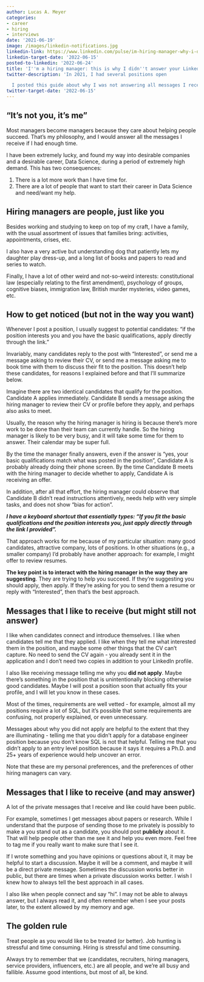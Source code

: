 ```yaml
---
author: Lucas A. Meyer
categories:
- career
- hiring
- interviews
date: '2021-06-19'
image: /images/linkedin-notifications.jpg
linkedin-link: https://www.linkedin.com/pulse/im-hiring-manager-why-i-didnt-answer-your-linkedin-message-meyer
linkedin-target-date: '2022-06-15'
posted-to-linkedin: '2022-06-24'
title: 'I''m a hiring manager: this is why I didn''t answer your LinkedIn message'
twitter-description: 'In 2021, I had several positions open

  I posted this guide about why I was not answering all messages I received on LinkedIn'
twitter-target-date: '2022-06-15'
---
```

## "It's not you, it's me"
Most managers become managers because they care about helping people succeed. That's my philosophy, and I would answer all the messages I receive if I had enough time.

I have been extremely lucky, and found my way into desirable companies and a desirable career, Data Science, during a period of extremely high demand. This has two consequences:

1. There is a lot more work than I have time for.
2. There are a lot of people that want to start their career in Data Science and need/want my help.

## Hiring managers are people, just like you

Besides working and studying to keep on top of my craft, I have a family, with the usual assortment of issues that families bring: activities, appointments, crises, etc.

I also have a very active but understanding dog that patiently lets my daughter play dress-up, and a long list of books and papers to read and series to watch.

Finally, I have a lot of other weird and not-so-weird interests: constitutional law (especially relating to the first amendment), psychology of groups, cognitive biases, immigration law, British murder mysteries, video games, etc.

## How to get noticed (but not in the way you want)

Whenever I post a position, I usually suggest to potential candidates: "if the position interests you and you have the basic qualifications, apply directly through the link."

Invariably, many candidates reply to the post with "Interested", or send me a message asking to review their CV, or send me a message asking me to book time with them to discuss their fit to the position. This doesn't help these candidates, for reasons I explained before and that I'll summarize below.

Imagine there are two identical candidates that qualify for the position. Candidate A applies immediately. Candidate B sends a message asking the hiring manager to review their CV or profile before they apply, and perhaps also asks to meet.

Usually, the reason why the hiring manager is hiring is because there's more work to be done than their team can currently handle. So the hiring manager is likely to be very busy, and it will take some time for them to answer. Their calendar may be super full.

By the time the manager finally answers, even if the answer is "yes, your basic qualifications match what was posted in the position", Candidate A is probably already doing their phone screen. By the time Candidate B meets with the hiring manager to decide whether to apply, Candidate A is receiving an offer.

In addition, after all that effort, the hiring manager could observe that Candidate B didn't read instructions attentively, needs help with very simple tasks, and does not show "bias for action".

_**I have a keyboard shortcut that essentially types: "If you fit the basic qualifications and the position interests you, just apply directly through the link I provided".**_

That approach works for me because of my particular situation: many good candidates, attractive company, lots of positions. In other situations (e.g., a smaller company) I'd probably have another approach: for example, I might offer to review resumes.

**The key point is to interact with the hiring manager in the way they are suggesting**. They are trying to help you succeed. If they're suggesting you should apply, then apply. If they're asking for you to send them a resume or reply with "Interested", then that's the best approach.

## Messages that I like to receive (but might still not answer)

I like when candidates connect and introduce themselves. I like when candidates tell me that they applied. I like when they tell me what interested them in the position, and maybe some other things that the CV can't capture. No need to send the CV again - you already sent it in the application and I don't need two copies in addition to your LinkedIn profile.

I also like receiving message telling me why you **did not apply**. Maybe there's something in the position that is unintentionally blocking otherwise good candidates. Maybe I will post a position soon that actually fits your profile, and I will let you know in these cases.

Most of the times, requirements are well vetted - for example, almost all my positions require a lot of SQL, but it's possible that some requirements are confusing, not properly explained, or even unnecessary.

Messages about why you did not apply are helpful to the extent that they are illuminating - telling me that you didn't apply for a database engineer position because you don't know SQL is not that helpful. Telling me that you didn't apply to an entry level position because it says it requires a Ph.D. and 25+ years of experience would help uncover an error.

Note that these are my personal preferences, and the preferences of other hiring managers can vary.

## Messages that I like to receive (and may answer)

A lot of the private messages that I receive and like could have been public.

For example, sometimes I get messages about papers or research. While I understand that the purpose of sending those to me privately is possibly to make a you stand out as a candidate, you should post **publicly** about it. That will help people other than me see it and help you even more. Feel free to tag me if you really want to make sure that I see it.

If I wrote something and you have opinions or questions about it, it may be helpful to start a discussion. Maybe it will be a comment, and maybe it will be a direct private message. Sometimes the discussion works better in public, but there are times when a private discussion works better. I wish I knew how to always tell the best approach in all cases.

I also like when people connect and say "hi". I may not be able to always answer, but I always read it, and often remember when I see your posts later, to the extent allowed by my memory and age.

## The golden rule

Treat people as you would like to be treated (or better). Job hunting is stressful and time consuming. Hiring is stressful and time consuming.

Always try to remember that we (candidates, recruiters, hiring managers, service providers, influencers, etc.) are all people, and we're all busy and fallible. Assume good intentions, but most of all, be kind.


